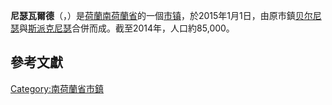 {{Infobox settlement
<!-- See Template:Infobox settlement for additional fields and descriptions -->
<!-- Name and transliteration -->
| name                    = 尼瑟瓦爾德
| native_name             = Nissewaard
| settlement_type         = [[市镇_(荷兰)|市镇]]
<!-- Images, nickname, motto -->
| image_skyline           = Winkelcentrum het nieuwe plein in Spijkenisse.jpg
| image_alt               = 
| image_caption           = [[斯派克尼瑟|斯派克尼瑟]]，尼瑟瓦爾德市鎮的主要城镇
| image_flag              = Nissewaard gemeentevlag.svg 
| flag_size               = 100x67px
| flag_alt                = 
| image_shield            = Nissewaard wapen.svg
| shield_size             = 100x80px
| shield_alt              = 
<!-- Maps, coordinates -->
| image_map               = Map - NL - Municipality code 1930 (2019).svg
| map_alt                 = Highlighted position of Nissewaard in a municipal map of South Holland
| map_caption             = 於南荷蘭省的位置
| coordinates             = {{coord|51.8283|N|4.2792|E|region:NL|display=inline,title}}
<!-- Location, established, seat, subdivisions, government, leaders-->
| coordinates_footnotes   = 
| subdivision_type        = [[世界政區索引|国家]]
| subdivision_name        = {{NL}}
| subdivision_type1       = [[荷蘭省份|省份]]
| subdivision_name1       = [[南荷兰省|南荷兰省]]
| subdivision_type2       = [[市镇_(荷兰)|市镇]]
| established_title       = 成立
| established_date        = 2015年1月1日<ref>{{cite web
 |url = http://www.cbs.nl/nl-NL/menu/methoden/classificaties/overzicht/gemeentelijke-indeling/2015/default.htm
 |title = Gemeentelijke indeling op 1 januari 2015
 |trans-title = Municipal divisions on 1 January 2015
 |language = nl
 |website = cbs.nl
 |publisher = [[荷蘭中央統計局|CBS]]
 |accessdate = 9 November 2018
 |archive-date = 2016-03-05
 |archive-url = https://web.archive.org/web/20160305044613/http://www.cbs.nl/nl-nl/menu/methoden/classificaties/overzicht/gemeentelijke-indeling/2015/default.htm
 |dead-url = no
 }}</ref>
| government_footnotes    = <ref name="mayor_now">{{cite web
 |url = https://www.nissewaard.nl/bestuur-en-organisatie/bestuur-en-organisatie/burgemeester-foort-van-oosten.htm
 |title = Burgemeester Foort van Oosten
 |trans-title = Mayor Foort van Oosten
 |language = nl
 |author = 
 |date = 
 |work = 
 |publisher = Gemeente Nissewaard
 |accessdate = 26 September 2019
 |archive-date = 2021-01-28
 |archive-url = https://web.archive.org/web/20210128065513/https://www.nissewaard.nl/bestuur-en-organisatie/bestuur-en-organisatie/burgemeester-foort-van-oosten.htm
 |dead-url = no
 }}</ref>
| governing_body          = 市议会
| leader_party            = [[自由民主人民黨|VVD]]
| leader_title            = 市長 
| leader_name             = Foort van Oosten
<!-- Geographic information -->
| unit_pref               = Metric
<!-- ALL fields with measurements have automatic unit conversion -->
<!-- for references: use <ref> tags -->
| area_footnotes          = <ref>{{Dutch municipality total area|dataref}}</ref>
<!-- square kilometers -->
| area_total_km2          = {{Dutch municipality total area|Nissewaard}}
| area_land_km2           = {{Dutch municipality land area|Nissewaard}}
| area_water_km2          = {{Dutch municipality water area|Nissewaard}}
| elevation_footnotes     = 
| elevation_m             = 
| elevation_max_footnotes = <!-- for references: use <ref> tags -->
| elevation_max_m         =
| elevation_min_footnotes = <!-- for references: use <ref> tags -->
| elevation_min_m         =
<!-- Population, demographics -->
| population_footnotes    = <ref>{{Dutch municipality population|dataref}}</ref>
| population_total        = {{Dutch municipality population|Nissewaard}}
| population_as_of        = {{MONTHNAME|{{Dutch municipality population|popbasemonth}}}} {{Dutch municipality population|popbaseyear}}
| population_density_km2  = {{Dutch municipality population density|Nissewaard}} <!-- For automatic calculation: auto-->
| population_demonym      = 
<!-- Other information -->
| timezone                = [[欧洲中部时间|CET]]
| utc_offset              = +1
| timezone_DST            = [[欧洲中部夏令时间|CEST]]
| utc_offset_DST          = +2
| postal_code_type        = 郵政編碼
| postal_code             = 3200–3209, 3211, 3212, 3214, 3216, 3218, 3227
| area_code_type          = 電話區號
| area_code               = 0181
| website                 = {{URL|1=https://www.nissewaard.nl}}
| footnotes               =
}}

'''尼瑟瓦爾德'''（{{lang-nl|Nissewaard}}，{{IPA-nl|ˈnɪsəˌʋaːrt}}）是[[荷蘭|荷蘭]][[南荷蘭省|南荷蘭省]]的一個[[市镇_(荷兰)|市镇]]，於2015年1月1日，由原市鎮[[贝尔尼瑟|贝尔尼瑟]]與[[斯派克尼瑟|斯派克尼瑟]]合併而成。截至2014年，人口約85,000。

==參考文獻==
{{reflist}}

{{South Holland Province}}

[[Category:南荷蘭省市鎮|Category:南荷蘭省市鎮]]